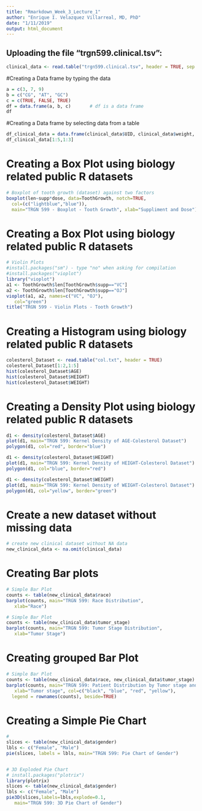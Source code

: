```yaml
---
title: "Rmarkdown_Week_3_Lecture_1"
author: "Enrique I. Velazquez Villarreal, MD, PhD"
date: "1/11/2019"
output: html_document
---
```


## Uploading the file "trgn599.clinical.tsv":
```R
clinical_data <- read.table("trgn599.clinical.tsv", header = TRUE, sep = "\t")
```


#Creating a Data frame by typing the data
```R
a = c(3, 7, 9) 
b = c("CG", "AT", "GC") 
c = c(TRUE, FALSE, TRUE) 
df = data.frame(a, b, c)       # df is a data frame
df
```

#Creating a Data frame by selecting data from a table
```R
df_clinical_data = data.frame(clinical_data$UID, clinical_data$weight, clinical_data$gender)
df_clinical_data[1:5,1:3]
```

# Creating a Box Plot using biology related public R datasets
```R
# Boxplot of tooth growth (dataset) against two factors
boxplot(len~supp*dose, data=ToothGrowth, notch=TRUE, 
  col=(c("lightblue","blue")),
  main="TRGN 599 - Boxplot - Tooth Growth", xlab="Suppliment and Dose")
```

# Creating a Box Plot using biology related public R datasets
```R
# Violin Plots
#install.packages("sm") - type "no" when asking for compilation
#install.packages("vioplot")
library("vioplot")
a1 <- ToothGrowth$len[ToothGrowth$supp=="VC"]
a2 <- ToothGrowth$len[ToothGrowth$supp=="OJ"]
vioplot(a1, a2, names=c("VC", "OJ"), 
   col="green")
title("TRGN 599 - Violin Plots - Tooth Growth")
```

# Creating a Histogram using biology related public R datasets
```R
colesterol_Dataset <- read.table("col.txt", header = TRUE)
colesterol_Dataset[1:2,1:5]
hist(colesterol_Dataset$AGE)
hist(colesterol_Dataset$HEIGHT)
hist(colesterol_Dataset$WEIGHT)
```

# Creating a Density Plot using biology related public R datasets
```R
d1 <- density(colesterol_Dataset$AGE)
plot(d1, main="TRGN 599: Kernel Density of AGE-Colesterol Dataset")
polygon(d1, col="red", border="blue")

d1 <- density(colesterol_Dataset$HEIGHT)
plot(d1, main="TRGN 599: Kernel Density of HEIGHT-Colesterol Dataset")
polygon(d1, col="blue", border="red")

d1 <- density(colesterol_Dataset$WEIGHT)
plot(d1, main="TRGN 599: Kernel Density of WEIGHT-Colesterol Dataset")
polygon(d1, col="yellow", border="green")
```

# Create a new dataset without missing data
```R
# create new clinical dataset without NA data
new_clinical_data <- na.omit(clinical_data)
```

# Creating Bar plots
```R
# Simple Bar Plot 
counts <- table(new_clinical_data$race)
barplot(counts, main="TRGN 599: Race Distribution", 
   xlab="Race")

# Simple Bar Plot 
counts <- table(new_clinical_data$tumor_stage)
barplot(counts, main="TRGN 599: Tumor Stage Distribution", 
   xlab="Tumor Stage")
```

# Creating grouped Bar Plot
```R
# Simple Bar Plot 
counts <- table(new_clinical_data$race, new_clinical_data$tumor_stage)
barplot(counts, main="TRGN 599: Patient Distribution by Tumor stage and Race", 
   xlab="Tumor stage", col=c("black", "blue", "red", "yellow"),
  legend = rownames(counts), beside=TRUE)
```

# Creating a Simple Pie Chart
```R
#
slices <- table(new_clinical_data$gender)
lbls <- c("Female", "Male")
pie(slices, labels = lbls, main="TRGN 599: Pie Chart of Gender")


# 3D Exploded Pie Chart
# install.packages("plotrix")
library(plotrix)
slices <- table(new_clinical_data$gender)
lbls <- c("Female", "Male")
pie3D(slices,labels=lbls,explode=0.1,
   main="TRGN 599: 3D Pie Chart of Gender")
```


